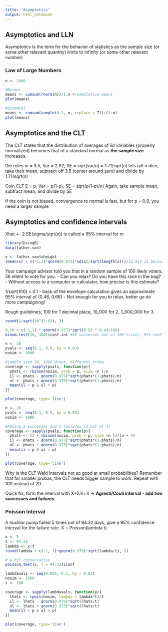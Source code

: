 ```yaml
---
title: "Asymptotics"
output: html_notebook
---
```


## Asymptotics and LLN

Asymptotics is the term for the behavior of statistics as the sample size (or some other relevant quantity) limits to infinity (or some other relevant number)

### Law of Large Numbers 

```r
n <- 1000

#Normal
means <- cumsum(rnorm(n))/1:n #cummulative means
plot(means)

#Binomial
means <- cumsum(sample(0:1, n, replace = T))/(1:n)
plot(means)
```

## Asymptotics and the CLT

The CLT states that the distribution of averages of iid variables (properly normalized) becomes that of a standard normal as **the sample size** increases.

Die roles
m = 3.5, Var = 2.92, SE = sqrt(var/n) = 1.71/sqrt(n)
lets roll n dice, take their mean, subtract off 3.5 (center around zero) and divide by 1.71/sqrt(n)

Coin CLT
E = p, Var = p(1-p), SE = sqrt(p(1-p)/n)
Again, take sample mean, subtract mean, and divide by SE

If the coin is not biased, convergence to normal is fast, but for p = 0.9, you need a larger sample


## Asymptotics and confidence intervals

Xhat +- 2 SE(sigma/sqrt(n)) is called a 95% interval for m

```r
library(UsingR)
data(father.son)

x <- father.son$sheight
(mean(x) + c(-1,1)*qnorm(0.975)*sd(x)/sqrt(length(x)))/12 #12 is because of inch/, all after qnorm is se

```

Your campaign advisor told you that in a random sample of 100 likely voters, 56 intent to vote for you. 
- Can you relax? Do you have this race in the bag?
- Without access to a computer or calculator, how precise is this estimate?

1/sqrt(100) = 0.1 - back of the envelope calculation gives an approximate 95% interval of (0.46, 0.66)
- Not enough for you to relax, better go do more campaigning!

Rough guidelines, 100 for 1 decimal place, 10_000 for 2, 1_000_000 for 3.

```r
round(1/sqrt(10^(1:6)), 3)

0.56 + c(-1,1) * qnorm(0.975)*sqrt(0.56 * 0.44/100)
binom.test(56, 100)$conf.int #56 successes out of 100 trials, 95% conf intervals or higher
```

```r
n <- 20
pvals <- seq(0.1, 0.9, by = 0.05)
nosim <- 1000

#sample size 20, 1000 draws, different proba
coverage <- sapply(pvals, function(p){
  phats <- rbinom(nosim, prob = p, size =n )/n
  il <- phats - qnorm(0.975)*sqrt(phats*(1-phats)/n)
  ul <- phats + qnorm(0.975)*sqrt(phats*(1-phats)/n)
  mean(il < p & ul > p)
})

plot(coverage, type='line')

n <- 20
pvals <- seq(0.1, 0.9, by = 0.05)
nosim <- 1000

#Adding 2 successes and 2 failures (2 out of 4)
coverage <- sapply(pvals, function(p){
  phats <- (2 + rbinom(nosim, prob = p, size =n ))/(n + 4)
  il <- phats - qnorm(0.975)*sqrt(phats*(1-phats)/n)
  ul <- phats + qnorm(0.975)*sqrt(phats*(1-phats)/n)
  mean(il < p & ul > p)
})

plot(coverage, type='line')
```

Why is the CLT Wald Intervals not so good at small probabilities? Remember that for smaller probas, the CLT needs bigger sample to work. Repeat with 100 instead of 20.

Quick fix, form the interval with X+2/n+4 -> **Agresti/Couli interval - add two successes and failures**

### Poisson interval

A nuclear pump failed 5 times out of 94.32 days, give a 95% confidence interval for the failure rate.
X ~ Poisson(lambda t)

```r
x <- 5
t <- 94.32
lambda <- x/t
round(lambda + c(-1, 1)*qnorm(0.975)*sqrt(lambda/t), 3)

# A bit conservative
poisson.test(x, T = 94.32)$conf

lambdavals <- seq(0.005, 0.1, by = 0.01)
nosim <- 1000
t <- 100

coverage <- sapply(lambdavals, function(p){
  lhats <- rpois(nosim, lambda = lambda*t)/t
  il <- lhats - qnorm(0.975)*sqrt(lhats/t)
  ul <- lhats + qnorm(0.975)*sqrt(lhats/t)
  mean(il < p & ul > p)
})

plot(coverage, type='line')


```

